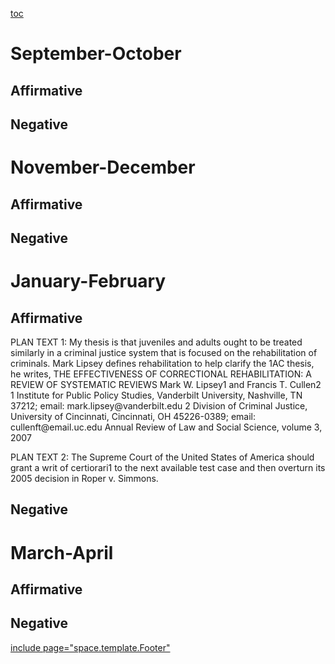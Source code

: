 [[toc]]
=September-October= 
==Affirmative== 
==Negative== 

=November-December= 
==Affirmative== 
==Negative== 

=January-February= 
==Affirmative== 

PLAN TEXT 1: My thesis is that juveniles and adults ought to be treated similarly in a criminal justice system that is focused on the rehabilitation of criminals. Mark Lipsey defines rehabilitation to help clarify the 1AC thesis, he writes,
THE EFFECTIVENESS OF CORRECTIONAL REHABILITATION: A REVIEW OF SYSTEMATIC REVIEWS Mark W. Lipsey1 and Francis T. Cullen2 1 Institute for Public Policy Studies, Vanderbilt University, Nashville, TN 37212; email: mark.lipsey@vanderbilt.edu 2 Division of Criminal Justice, University of Cincinnati, Cincinnati, OH 45226-0389; email: cullenft@email.uc.edu Annual Review of Law and Social Science, volume 3, 2007

PLAN TEXT 2: The Supreme Court of the United States of America should grant a writ of certiorari1 to the next available test case and then overturn its 2005 decision in Roper v. Simmons.

==Negative== 

=March-April= 
==Affirmative== 
==Negative== 

[[include page="space.template.Footer"]]